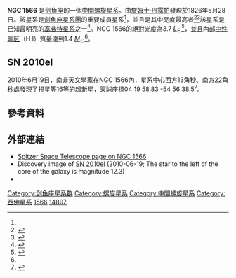 {{noteTA
|G1=Astronomy
|1 = zh-cn:哈勃; zh-tw:哈勃太空望遠鏡; zh-hk:哈勃太空望遠鏡;
}}
{{Infobox Galaxy
| name = [[NGC天體表|NGC]] 1566
| image = [[File:Potw1422a.jpg|200px]]
|caption= [[哈伯太空望遠鏡|哈伯太空望遠鏡]][[第三代廣域照相機|第三代廣域照相機]]拍攝的NGC 1566。
|credit= [[歐洲太空總署|European Space Agency]]/Hubble/[[美国国家航空航天局|NASA]].
| epoch = [[J2000|J2000]]
| type = SAB(rs)bc<ref name="ned">{{Citation
  | title=NASA/IPAC Extragalactic Database
  | work=Results for NGC 1566
  | url=http://nedwww.ipac.caltech.edu/cgi-bin/nph-objsearch?objname=NGC+1566&img_stamp=yes&extend=no
  | accessdate=2007-04-01
  | archive-date=2019-10-18
  | archive-url=https://web.archive.org/web/20191018175551/http://ned.ipac.caltech.edu/cgi-bin/nph-objsearch?objname=NGC+1566&img_stamp=yes&extend=no
  | dead-url=no
  }}</ref>
| ra = {{RA|4|20|.4}}<ref name="ned" />
| dec = {{DEC|-54|56|16}}<ref name="ned" />
| z = 0.005017<ref name=ned/>
| h_radial_v = {{nowrap|1504 ± 2 [[米每秒|km/s]]}}<ref name=ned/>
| dist_ly = 38.4 ± 18.6 M[[光年|ly]]<br/>{{nowrap|(11.8 ± 5.7 M[[秒差距|pc]])}}<ref name=ned-dist>{{cite web
  |title=Distance Results for NGC 1566
  |work=NASA/IPAC Extragalactic Database
  |url=http://nedwww.ipac.caltech.edu/cgi-bin/nDistance?name=NGC+1566
  |accessdate=2010-06-21
  |archive-date=2019-10-18
  |archive-url=https://web.archive.org/web/20191018175525/http://ned.ipac.caltech.edu/cgi-bin/nDistance?name=NGC+1566
  |dead-url=no
  }}</ref>
| appmag_v = 10.3<ref name="ned" />
| size_v =  8′.3 × 6′.6<ref name="ned" />
| constellation name = [[劍魚座|劍魚座]]
| notes = 
| names = [[主要星系目录|PGC]] 14897<ref name="ned"/>
}}

'''NGC 1566''' 是[[剑鱼座|剑鱼座]]的一個[[中間螺旋星系|中間螺旋星系]]。由[[詹姆士·丹露帕|詹姆士·丹露帕]]發現於1826年5月28日。該星系是[[劍魚座星系團|劍魚座星系團]]的重要成員星系<ref name="deVaucouleurs1973" />，並且是其中亮度最高者<ref name="Huchraetal1982">{{citation
 | bibcode = 1982ApJ...257..423H
 | title = Groups of galaxies. I - Nearby groups
 | last1 = Huchra
 | first1 = John Peter
 | authorlink1 = 約翰·修茲勞
 | last2 = Geller
 | first2 = Margaret J.
 | authorlink2 = 瑪格利特·蓋勒
 | doi = 10.1086/160000
 | date = June 15, 1982
 | journal = Astrophysical Journal
 | issue = Part 1
 | volume = 257
 | pages = 423–437
}}</ref><ref name="Firthetal2006">{{citation
 | bibcode = 2006MNRAS.372.1856F
 | date = November 2006
 | title = Kinematics, substructure and luminosity-weighted dynamics of six nearby galaxy groups
 | journal = [[皇家天文學會月報|Monthly Notices of the Royal Astronomical Society]]
 | volume = 372
 | issue = 4
 | pages = 1856–1868
 | doi = 10.1111/j.1365-2966.2006.10993.x
 | author = Firth, P. |display-authors=4  | author2 = Evstigneeva, E. A. | author3 = Jones, J. B. | author4 = Drinkwater, M. J. | author5 = Phillipps, S. | author6 = Gregg, M. D.
|arxiv = astro-ph/0608584 }}</ref>該星系是已知最明亮的[[塞弗特星系|塞弗特星系]]之一<ref name="deVaucouleurs1973">{{citation
 | bibcode = 1973ApJ...181...31D
 | title = Southern Galaxies.VI. Luminosity Distribution in the Seyfert Galaxy NGC 1566
 | last1 = de Vaucouleurs
 | first1 = Gérard
 | authorlink1 = 熱拉爾·佛科留斯
 | date = April 1, 1973
 | journal = Astrophysical Journal
 | volume = 181
 | pages = 31–50
 | doi = 10.1086/152028
}}</ref>。NGC 1566的絕對光度為3.7{{e|10}} [[太陽光度|''L''<sub>☉</sub>]]<ref name="Kilbornetal2005">{{citation
 | bibcode = 2005MNRAS.356...77K
 | title = A Wide-Field Hi Study of the NGC 1566 Group
 | date = January 2005
 | journal = Monthly Notices of the Royal Astronomical Society
 | volume = 356
 | issue = 1
 | pages = 77–88
 | doi = 10.1111/j.1365-2966.2004.08450.x
 | author = Virginia A. Kilborn |display-authors=4  | author2 = Bärbel S. Koribalski | author2-link = 芭貝爾·科瑞巴爾斯基 | author3 = Duncan A. Forbes | author4 = David G. Barnes | author5 = Ruth C. Musgrave
|arxiv = astro-ph/0409743 }}</ref>，並且內部[[中性氢区|中性氢区]]（H I）質量達到1.4{{e|10}} [[太阳质量|''M''<sub>☉</sub>]]<ref name="Kilbornetal2005" />。

== SN 2010el ==
2010年6月19日，南非天文學家{{link-it|贝图·莫纳德|Berto Monard}}在NGC 1566內，星系中心西方13角秒、南方22角秒處發現了視星等16等的超新星，天球座標04 19 58.83 -54 56 38.5<ref name="supernovae.net">{{cite web
  |title=Latest Supernovae
  |publisher=supernovae.net (International Supernovae Network)
  |author=David Bishop
  |url=http://www.rochesterastronomy.org/snimages/
  |accessdate=2010-06-21
  |archive-date=2019-04-12
  |archive-url=https://web.archive.org/web/20190412122725/http://www.rochesterastronomy.org/snimages/
  |dead-url=no
  }}</ref>。

==參考資料==
{{Reflist}}
{{Sky|04|20|00.4|-|54|56|16|60000000}}

==外部連結==
{{commons category}}
* [https://web.archive.org/web/20070831165142/http://gallery.spitzer.caltech.edu/Imagegallery/image.php?image_name=sig05-013 Spitzer Space Telescope page on NGC 1566]
* Discovery image of [http://www.rochesterastronomy.org/sn2010/n1566s1.jpg SN 2010el]{{Wayback|url=http://www.rochesterastronomy.org/sn2010/n1566s1.jpg |date=20150924091656 }} (2010-06-19; The star to the left of the core of the galaxy is magnitude 12.3)
* {{WikiSky}}


{{NGCReference|1566}}
{{Catalogs|NGC=1566}}

[[Category:剑鱼座星系群|Category:剑鱼座星系群]]
[[Category:螺旋星系|Category:螺旋星系]]
[[Category:中間螺旋星系|Category:中間螺旋星系]]
[[Category:西佛星系|Category:西佛星系]]
[[Category:剑鱼座NGC天体|1566]]
[[Category:PGC天體|14897]]